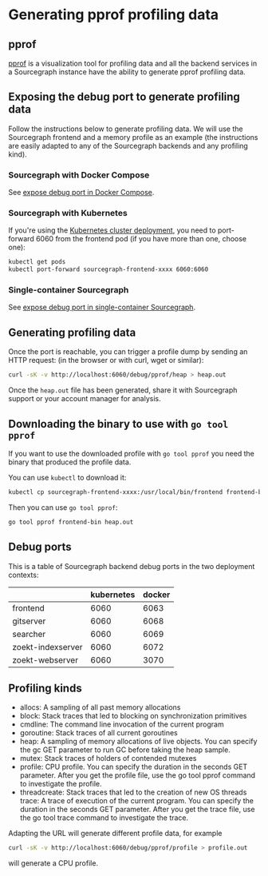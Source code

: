 # Generating pprof profiling data

## pprof

[pprof](https://github.com/google/pprof) is a visualization tool for profiling data and all the backend services in a Sourcegraph instance have the ability to generate pprof profiling data.

## Exposing the debug port to generate profiling data

Follow the instructions below to generate profiling data. We will use the Sourcegraph frontend and a memory profile as an example (the instructions are easily adapted to any of the Sourcegraph backends and any profiling kind).

### Sourcegraph with Docker Compose

See [expose debug port in Docker Compose](/admin/deploy/docker-compose/#operations).

### Sourcegraph with Kubernetes

If you're using the [Kubernetes cluster deployment](/admin/deploy/kubernetes/),
you need to port-forward 6060 from the frontend pod (if you have more than one, choose one):

```bash script
kubectl get pods
kubectl port-forward sourcegraph-frontend-xxxx 6060:6060
```

### Single-container Sourcegraph

See [expose debug port in single-container Sourcegraph](/admin/deploy/docker-single-container/#expose-debug-port).

## Generating profiling data

Once the port is reachable, you can trigger a profile dump by sending an HTTP request:
(in the browser or with curl, wget or similar):

```bash script
curl -sK -v http://localhost:6060/debug/pprof/heap > heap.out
```

Once the `heap.out` file has been generated, share it with Sourcegraph support or your account manager for analysis.

## Downloading the binary to use with `go tool pprof`

If you want to use the downloaded profile with `go tool pprof` you need the binary that produced the profile data.

You can use `kubectl` to download it:

```bash script
kubectl cp sourcegraph-frontend-xxxx:/usr/local/bin/frontend frontend-bin
```

Then you can use `go tool pprof`:

```bash script
go tool pprof frontend-bin heap.out
```

## Debug ports

This is a table of Sourcegraph backend debug ports in the two deployment contexts:

|                   | kubernetes | docker |
|-------------------|------------|--------|
| frontend          | 6060       | 6063   |
| gitserver         | 6060       | 6068   |
| searcher          | 6060       | 6069   |
| zoekt-indexserver | 6060       | 6072   |
| zoekt-webserver   | 6060       | 3070   |


## Profiling kinds

- allocs: A sampling of all past memory allocations
- block: Stack traces that led to blocking on synchronization primitives
- cmdline: The command line invocation of the current program
- goroutine: Stack traces of all current goroutines
- heap: A sampling of memory allocations of live objects. You can specify the gc GET parameter to run GC before taking the heap sample.
- mutex: Stack traces of holders of contended mutexes
- profile: CPU profile. You can specify the duration in the seconds GET parameter. After you get the profile file, use the go tool pprof command to investigate the profile.
- threadcreate: Stack traces that led to the creation of new OS threads
trace: A trace of execution of the current program. You can specify the duration in the seconds GET parameter. After you get the trace file, use the go tool trace command to investigate the trace.

Adapting the URL will generate different profile data, for example

```bash script
curl -sK -v http://localhost:6060/debug/pprof/profile > profile.out
```

will generate a CPU profile.
